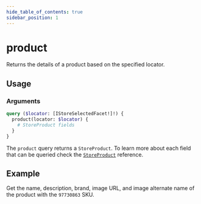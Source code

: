 ```yaml
---
hide_table_of_contents: true
sidebar_position: 1
---
```



# product

Returns the details of a product based on the specified locator.

## Usage

<div className="grid grid-cols-2 gap-20">

<div>

<h3 className="mb-4">Arguments</h3>

<PropsComponent
      name="locator"
      type="IStoreSelectedFacet"
      description="An array of selected search facets."
      required="true"
/>

<PropsComponent
      name="key"
      type="String"
      description="<code>IStoreSelectedFacet</code> property. To query information of a product by its SKU ID, use <code>key:'id'</code>."
      required="true"
/>

<PropsComponent
      name="value"
      type="String"
      description="<code>IStoreSelectedFacet</code> property. To query information of a product by its SKU ID, use <code>value:'{sku}'</code>."
      required="true"
/>

</div>

<div>

<Tabs>
  <TabItem value="query" label="Query" default>

```graphql
query ($locator: [IStoreSelectedFacet!]!) {
  product(locator: $locator) {
    # StoreProduct fields
  }
}
```

</TabItem>

<TabItem value="response" label="Response">

The `product` query returns a `StoreProduct`. To learn more about each field that can be queried check the <a href="/reference/api/objects#storeproduct">`StoreProduct`</a> reference.

</TabItem>

</Tabs>

</div>

</div>


## Example

Get the name, description, brand, image URL, and image alternate name of the product with the `97730863` SKU.

<GraphQLExplorer query='query {
  product (locator:[{key:"id", value:"97730863"}]) {
    name,
    description,
    brand {
      name
    },
    image{
      url,
      alternateName
    }
  }
}'/>